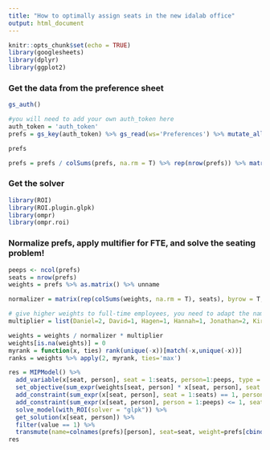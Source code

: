 ```yaml
---
title: "How to optimally assign seats in the new idalab office"
output: html_document
---
```


```r
knitr::opts_chunk$set(echo = TRUE)
library(googlesheets)
library(dplyr)
library(ggplot2)
```

### Get the data from the preference sheet

```r
gs_auth()

#you will need to add your own auth_token here
auth_token = 'auth_token'
prefs = gs_key(auth_token) %>% gs_read(ws='Preferences') %>% mutate_all(funs(as.numeric)) %>% filter(!is.na(Seat)) %>% select(-Seat)
```


```r
prefs
```
```r

prefs = prefs / colSums(prefs, na.rm = T) %>% rep(nrow(prefs)) %>% matrix(byrow=T, nrow=nrow(prefs))

```

### Get the solver

```r
library(ROI)
library(ROI.plugin.glpk)
library(ompr)
library(ompr.roi)
```

### Normalize prefs, apply multifier for FTE, and solve the seating problem!

```r
peeps <- ncol(prefs)
seats = nrow(prefs)
weights = prefs %>% as.matrix() %>% unname

normalizer = matrix(rep(colSums(weights, na.rm = T), seats), byrow = T, ncol = peeps)

# give higher weights to full-time employees, you need to adapt the names to yours here!
multiplier = list(Daniel=2, David=1, Hagen=1, Hannah=1, Jonathan=2, Kirstin=2, Lea=2, Leonard=2, Niels=2, Nikita=1, Noa=1, Paul=2, Serena=2, Stephan=2)[colnames(prefs)] %>% { ifelse(sapply(., is.null), 1, .) } %>% unlist %>% rep(seats) %>% matrix(byrow=T, ncol=peeps)

weights = weights / normalizer * multiplier
weights[is.na(weights)] = 0
myrank = function(x, ties) rank(unique(-x))[match(-x,unique(-x))]
ranks = weights %>% apply(2, myrank, ties='max')

res = MIPModel() %>%
  add_variable(x[seat, person], seat = 1:seats, person=1:peeps, type = "binary") %>%
  set_objective(sum_expr(weights[seat, person] * x[seat, person], seat = 1:seats, person = 1:peeps), "max") %>%
  add_constraint(sum_expr(x[seat, person], seat = 1:seats) == 1, person = 1:peeps) %>% # each person can only have one seat
  add_constraint(sum_expr(x[seat, person], person = 1:peeps) <= 1, seat = 1:seats) %>% # each seat can only be given to one person (but seats can be free)
  solve_model(with_ROI(solver = "glpk")) %>% 
  get_solution(x[seat, person]) %>%
  filter(value == 1) %>%
  transmute(name=colnames(prefs)[person], seat=seat, weight=prefs[cbind(seat, person)], rank=ranks[cbind(seat, person)])
res
```
